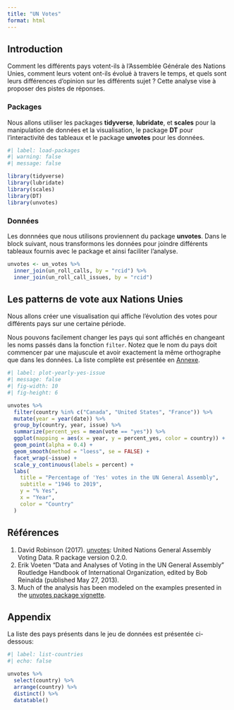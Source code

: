 ```yaml
---
title: "UN Votes"
format: html
---
```


## Introduction

Comment les différents pays votent-ils à l'Assemblée Générale des Nations Unies, comment leurs votent ont-ils évolué à travers le temps, et quels sont leurs différences d'opinion sur les différents sujet ? Cette analyse vise à proposer des pistes de réponses.

### Packages

Nous allons utiliser les packages **tidyverse**, **lubridate**, et **scales** pour la manipulation de données et la visualisation, le package **DT** pour l'interactivité des tableaux et le package **unvotes** pour les données.

```r
#| label: load-packages
#| warning: false
#| message: false

library(tidyverse)
library(lubridate)
library(scales)
library(DT)
library(unvotes)
```

### Données

Les donnnées que nous utilisons proviennent du package **unvotes**. Dans le block suivant, nous transformons les données pour joindre différents tableaux fournis avec le package et ainsi faciliter l'analyse.

```r
unvotes <- un_votes %>%
  inner_join(un_roll_calls, by = "rcid") %>%
  inner_join(un_roll_call_issues, by = "rcid")
```

## Les patterns de vote aux Nations Unies

Nous allons créer une visualisation qui affiche l'évolution des votes pour différents pays sur une certaine période.

Nous pouvons facilement changer les pays qui sont affichés en changeant les noms passés dans la fonction `filter`. Notez que le nom du pays doit commencer par une majuscule et avoir exactement la même orthographe que dans les données. La liste complète est présentée en [Annexe](#appendix).

```r
#| label: plot-yearly-yes-issue
#| message: false
#| fig-width: 10
#| fig-height: 6

unvotes %>%
  filter(country %in% c("Canada", "United States", "France")) %>%
  mutate(year = year(date)) %>%
  group_by(country, year, issue) %>%
  summarize(percent_yes = mean(vote == "yes")) %>%
  ggplot(mapping = aes(x = year, y = percent_yes, color = country)) +
  geom_point(alpha = 0.4) +
  geom_smooth(method = "loess", se = FALSE) +
  facet_wrap(~issue) +
  scale_y_continuous(labels = percent) +
  labs(
    title = "Percentage of 'Yes' votes in the UN General Assembly",
    subtitle = "1946 to 2019",
    y = "% Yes",
    x = "Year",
    color = "Country"
  )
```

## Références

1.  David Robinson (2017). [unvotes](https://CRAN.R-project.org/package=unvotes): United Nations General Assembly Voting Data. R package version 0.2.0.
2.  Erik Voeten "Data and Analyses of Voting in the UN General Assembly" Routledge Handbook of International Organization, edited by Bob Reinalda (published May 27, 2013).
3.  Much of the analysis has been modeled on the examples presented in the [unvotes package vignette](https://cran.r-project.org/web/packages/unvotes/vignettes/unvotes.html).

## Appendix {#appendix}

La liste des pays présents dans le jeu de données est présentée ci-dessous:

```r
#| label: list-countries
#| echo: false

unvotes %>% 
  select(country) %>%
  arrange(country) %>% 
  distinct() %>%
  datatable()
```
